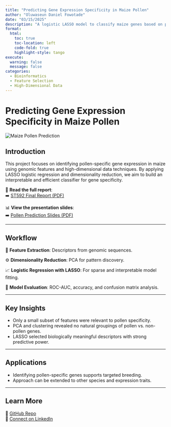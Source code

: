 ```yaml
---
title: "Predicting Gene Expression Specificity in Maize Pollen"
author: "Oluwaseun Daniel Fowotade"
date: "03/15/2025"
description: "A logistic LASSO model to classify maize genes based on pollen specificity using high-dimensional genomic features."
format:
  html:
    toc: true
    toc-location: left
    code-fold: true
    highlight-style: tango
execute:
  warning: false
  message: false
categories:
  - Bioinformatics
  - Feature Selection
  - High-Dimensional Data
---
```


# Predicting Gene Expression Specificity in Maize Pollen

<img src="../../../Assets/Images/maize.png" class="img-fluid mb-4" alt="Maize Pollen Prediction" style="max-width: 700px; display: block; margin-left: auto; margin-right: auto;"/>

## Introduction

This project focuses on identifying pollen-specific gene expression in maize using genomic features and high-dimensional data techniques. By applying LASSO logistic regression and dimensionality reduction, we aim to build an interpretable and efficient classifier for gene specificity.

📄 **Read the full report**:  
➡️ [ST592 Final Report (PDF)](https://raw.githubusercontent.com/Fowotadeseun/Portfolio/main/Content/Projects/Predicting%20Maize%20Pollen/ST592_final_project.pdf)

📊 **View the presentation slides**:  
➡️ [Pollen Prediction Slides (PDF)](https://raw.githubusercontent.com/Fowotadeseun/Portfolio/main/Content/Projects/Predicting%20Maize%20Pollen/ST592_presentation.pdf)

---

## Workflow

🧬 **Feature Extraction**: Descriptors from genomic sequences.

⚙️ **Dimensionality Reduction**: PCA for pattern discovery.

📈 **Logistic Regression with LASSO**: For sparse and interpretable model fitting.

🧪 **Model Evaluation**: ROC-AUC, accuracy, and confusion matrix analysis.

---

## Key Insights

- Only a small subset of features were relevant to pollen specificity.
- PCA and clustering revealed no natural groupings of pollen vs. non-pollen genes.
- LASSO selected biologically meaningful descriptors with strong predictive power.

---

## Applications

- Identifying pollen-specific genes supports targeted breeding.
- Approach can be extended to other species and expression traits.

---

## Learn More

🔗 [GitHub Repo](https://github.com/Fowotadeseun/Portfolio)  
📩 [Connect on LinkedIn](https://www.linkedin.com/in/oluwaseunfowotade/)
